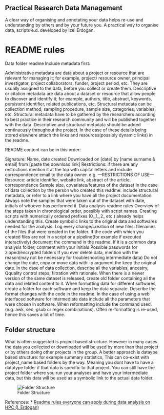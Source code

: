 ## Practical Research Data Management

A clear way of organising and annotating your data helps re-use and understanding by others and by your future you.
A practical way to organise data, scripts e.d. developed by Izel Erdogan.

# README rules

Data folder readme
Include metadata first:

Administrative metadata are data about a project or resource that are relevant for managing it; for example, project/ resource owner, principal investigator, project collaborators, funder, project period, etc. They are usually assigned to the data, before you collect or create them.
Descriptive or citation metadata are data about a dataset or resource that allow people to discover and identify it; for example, authors, title, abstract, keywords, persistent identifier, related publications, etc.
Structural metadata can be collection method, sampling procedure, sample size, categories, variables, etc. Structural metadata have to be gathered by the researchers according to best practice in their research community and will be published together with the data. Descriptive and structural metadata should be added continuously throughout the project.
In the case of these details being stored elswhere attach the links and resources(possibly dynamic links) in the readme.

README content can be in this order:

Signature: Name, date created
Downloaded on [date] by [name surname & email] from [paste the download link]
Restrictions: if there are any restrictions mention it at the top with capital letters and include correspondence email to the data owner. e.g. ---RESTRICTIONS OF USE---
Resource: article identifier, website link, abstract of the article, correspondance
Sample size, covariates/features of the dataset
In the case of data collection by the person who created this readme: include structural metadata, or refer to a link where you have all the project documentation.
Always note the samples that were taken out of the dataset with date, initials of whoever has performed it.
Data analysis readme rules
Overview of the steps taken in chronological order, possibly with script names. Creating scripts with numerically ordered prefixes (0_,1_,2_ etc.) already helps understanding this.
Create symbolic links to the original data and softwares needed for the analysis.
Log every change/creation of new files: filenames of the files that were created in the folder. If the code with which you created files are not in a script or a pipeline(for example if executed interactively) document the command in the readme.
If it is a common data analysis folder, comment with your initials
Possible passwords for zipped/encrypted folders
If you ever delete data, mention with the reason(may not be necessary for troubleshooting intermediate data)
Do not change the date, copy or move data with -p argument the keep the original date.
In the case of data collection, describe all the variables, ancestry, Qquality control steps, filtration with rationale.
When there is a newer version of the same dataset is released, create old folder containing all the data and related content to it.
When formatting data for different softwares, create a folder for each software and keep the data separate. Describe the format changes with the code in the readme.
In the case of using a web interfaced software for intermediate data include all the parameters that were chosen in software.
When reformatting include the command used. (e.g. awk, sed, gsub or regex combinations). Often re-formatting is re-used, hence this saves a lot of time.

## Folder structure
What is often suggested is project based structure. However in many cases the data you collected or downloaded will be used by more than that project or by others doing other projects in the group.
 A better approach is dataype based structure: for example summary statistics,
 This can co-exist with project_name based folders by the way. Meaning you dont have to have a datatype folder if that data is specific to that project. 
You can still have the project folder where you run your analyses and have your intermediate data, but this data will be used as a symbolic link to the actual data folder.

![Folder Structure](img/rdm-erdogan.png)

References:
* [Readme rules everyone can apply during data analysis on HPC (I. Erdogan)](https://github.com/izeler/readmerules/wiki)

